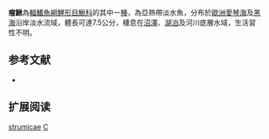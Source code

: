 {{Speciesbox 
| taxon = Cobitis strumicae
| status = LC
| status_system = IUCN3.1
| authority = [[Karaman|Karaman]], 1955
| synonyms = *''Cobitis taenia strumicae, Karaman, 1955''
*''Cobitis peschevi, Sivkov & Dobrovolov, 1984''
*''Cobitis rhodopensis, Vassilev, 1998''
}}
'''瘤鰍'''為[[輻鰭魚綱|輻鰭魚綱]][[鯉形目|鯉形目]][[鰍科|鰍科]]的其中一[[種|種]]，為亞熱帶淡水魚，分布於[[歐洲|歐洲]][[愛琴海|愛琴海]]及[[黑海|黑海]]沿岸淡水流域，體長可達7.5公分，棲息在[[沼澤|沼澤]]、[[湖泊|湖泊]]及河川底層水域，生活習性不明。

== 参考文献 ==
{{refbegin}}
*{{FishBase_species|genus=Cobitis|species=strumicae|year=2014|month=2}}
{{refend}}

== 扩展阅读 ==
{{refbegin}}
{{wikispecies-inline|Cobitis strumicae|瘤鰍}}
{{refend}}
{{Taxonbar|from=Q3294119}}

[[Category:花鳅属|strumicae]]
[[Category:1955年描述的魚類|C]]

{{魚類小作品}}
